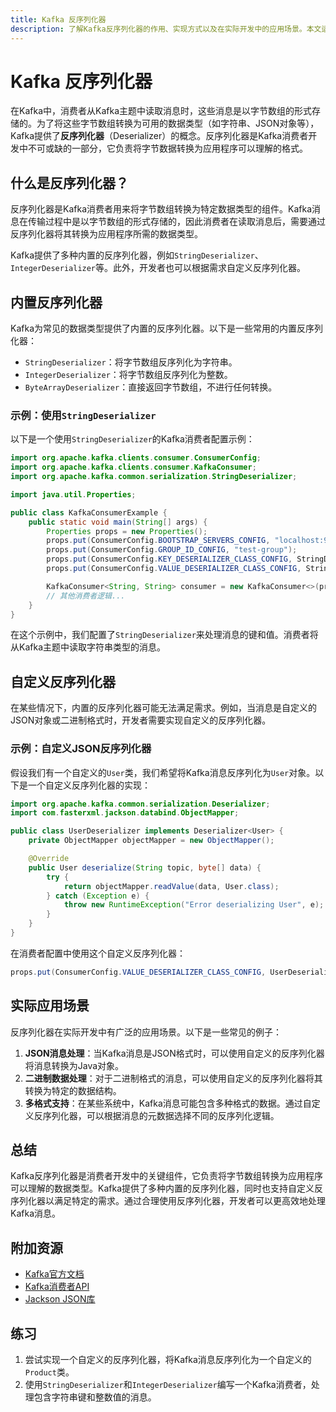 ```yaml
---
title: Kafka 反序列化器
description: 了解Kafka反序列化器的作用、实现方式以及在实际开发中的应用场景。本文适合初学者，包含代码示例和实际案例。
---
```


# Kafka 反序列化器

在Kafka中，消费者从Kafka主题中读取消息时，这些消息是以字节数组的形式存储的。为了将这些字节数组转换为可用的数据类型（如字符串、JSON对象等），Kafka提供了**反序列化器**（Deserializer）的概念。反序列化器是Kafka消费者开发中不可或缺的一部分，它负责将字节数据转换为应用程序可以理解的格式。

## 什么是反序列化器？

反序列化器是Kafka消费者用来将字节数组转换为特定数据类型的组件。Kafka消息在传输过程中是以字节数组的形式存储的，因此消费者在读取消息后，需要通过反序列化器将其转换为应用程序所需的数据类型。

Kafka提供了多种内置的反序列化器，例如`StringDeserializer`、`IntegerDeserializer`等。此外，开发者也可以根据需求自定义反序列化器。

## 内置反序列化器

Kafka为常见的数据类型提供了内置的反序列化器。以下是一些常用的内置反序列化器：

- `StringDeserializer`：将字节数组反序列化为字符串。
- `IntegerDeserializer`：将字节数组反序列化为整数。
- `ByteArrayDeserializer`：直接返回字节数组，不进行任何转换。

### 示例：使用`StringDeserializer`

以下是一个使用`StringDeserializer`的Kafka消费者配置示例：

```java
import org.apache.kafka.clients.consumer.ConsumerConfig;
import org.apache.kafka.clients.consumer.KafkaConsumer;
import org.apache.kafka.common.serialization.StringDeserializer;

import java.util.Properties;

public class KafkaConsumerExample {
    public static void main(String[] args) {
        Properties props = new Properties();
        props.put(ConsumerConfig.BOOTSTRAP_SERVERS_CONFIG, "localhost:9092");
        props.put(ConsumerConfig.GROUP_ID_CONFIG, "test-group");
        props.put(ConsumerConfig.KEY_DESERIALIZER_CLASS_CONFIG, StringDeserializer.class.getName());
        props.put(ConsumerConfig.VALUE_DESERIALIZER_CLASS_CONFIG, StringDeserializer.class.getName());

        KafkaConsumer<String, String> consumer = new KafkaConsumer<>(props);
        // 其他消费者逻辑...
    }
}
```

在这个示例中，我们配置了`StringDeserializer`来处理消息的键和值。消费者将从Kafka主题中读取字符串类型的消息。

## 自定义反序列化器

在某些情况下，内置的反序列化器可能无法满足需求。例如，当消息是自定义的JSON对象或二进制格式时，开发者需要实现自定义的反序列化器。

### 示例：自定义JSON反序列化器

假设我们有一个自定义的`User`类，我们希望将Kafka消息反序列化为`User`对象。以下是一个自定义反序列化器的实现：

```java
import org.apache.kafka.common.serialization.Deserializer;
import com.fasterxml.jackson.databind.ObjectMapper;

public class UserDeserializer implements Deserializer<User> {
    private ObjectMapper objectMapper = new ObjectMapper();

    @Override
    public User deserialize(String topic, byte[] data) {
        try {
            return objectMapper.readValue(data, User.class);
        } catch (Exception e) {
            throw new RuntimeException("Error deserializing User", e);
        }
    }
}
```

在消费者配置中使用这个自定义反序列化器：

```java
props.put(ConsumerConfig.VALUE_DESERIALIZER_CLASS_CONFIG, UserDeserializer.class.getName());
```

## 实际应用场景

反序列化器在实际开发中有广泛的应用场景。以下是一些常见的例子：

1. **JSON消息处理**：当Kafka消息是JSON格式时，可以使用自定义的反序列化器将消息转换为Java对象。
2. **二进制数据处理**：对于二进制格式的消息，可以使用自定义的反序列化器将其转换为特定的数据结构。
3. **多格式支持**：在某些系统中，Kafka消息可能包含多种格式的数据。通过自定义反序列化器，可以根据消息的元数据选择不同的反序列化逻辑。

## 总结

Kafka反序列化器是消费者开发中的关键组件，它负责将字节数组转换为应用程序可以理解的数据类型。Kafka提供了多种内置的反序列化器，同时也支持自定义反序列化器以满足特定的需求。通过合理使用反序列化器，开发者可以更高效地处理Kafka消息。

## 附加资源

- [Kafka官方文档](https://kafka.apache.org/documentation/)
- [Kafka消费者API](https://kafka.apache.org/28/javadoc/org/apache/kafka/clients/consumer/KafkaConsumer.html)
- [Jackson JSON库](https://github.com/FasterXML/jackson)

## 练习

1. 尝试实现一个自定义的反序列化器，将Kafka消息反序列化为一个自定义的`Product`类。
2. 使用`StringDeserializer`和`IntegerDeserializer`编写一个Kafka消费者，处理包含字符串键和整数值的消息。